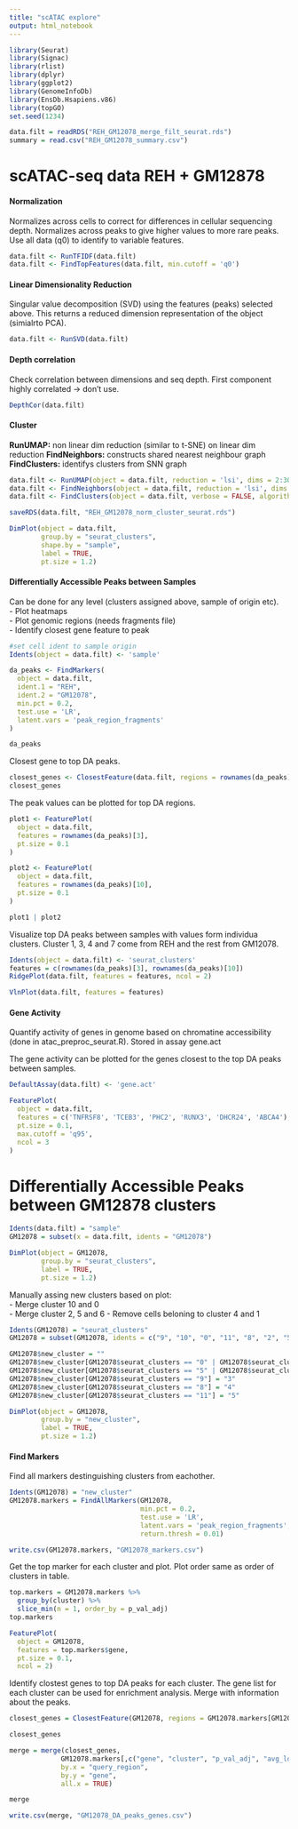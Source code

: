 ```yaml
---
title: "scATAC explore"
output: html_notebook
---
```


```r
library(Seurat)
library(Signac)
library(rlist)
library(dplyr)
library(ggplot2)
library(GenomeInfoDb)
library(EnsDb.Hsapiens.v86)
library(topGO)
set.seed(1234) 
```

```r
data.filt = readRDS("REH_GM12078_merge_filt_seurat.rds")
summary = read.csv("REH_GM12078_summary.csv")
```

# scATAC-seq data REH + GM12878

#### Normalization 

Normalizes across cells to correct for differences in cellular sequencing depth. Normalizes across peaks to give higher values to more rare peaks. 
Use all data (q0) to identify to variable features. 

```r
data.filt <- RunTFIDF(data.filt)
data.filt <- FindTopFeatures(data.filt, min.cutoff = 'q0')
```

#### Linear Dimensionality Reduction 

Singular value decomposition (SVD) using the features (peaks) selected above. This returns a reduced dimension representation of the object (simialrto PCA).

```r
data.filt <- RunSVD(data.filt)
```
#### Depth correlation 

Check correlation between dimensions and seq depth. First component highly correlated -> don't use. 

```r
DepthCor(data.filt)
```

#### Cluster 
**RunUMAP:** non linear dim reduction (similar to t-SNE) on linear dim reduction
**FindNeighbors:** constructs shared nearest neighbour graph 
**FindClusters:** identifys clusters from SNN graph 

```r
data.filt <- RunUMAP(object = data.filt, reduction = 'lsi', dims = 2:30)
data.filt <- FindNeighbors(object = data.filt, reduction = 'lsi', dims = 2:30)
data.filt <- FindClusters(object = data.filt, verbose = FALSE, algorithm = 3)
```

```r
saveRDS(data.filt, "REH_GM12078_norm_cluster_seurat.rds")
```


```r
DimPlot(object = data.filt,
        group.by = "seurat_clusters",
        shape.by = "sample",
        label = TRUE,
        pt.size = 1.2)
```

#### Differentially Accessible Peaks between Samples  

Can be done for any level (clusters assigned above, sample of origin etc).  
- Plot heatmaps  
- Plot genomic regions (needs fragments file)  
- Identify closest gene feature to peak  

```r
#set cell ident to sample origin 
Idents(object = data.filt) <- 'sample'

da_peaks <- FindMarkers(
  object = data.filt,
  ident.1 = "REH",
  ident.2 = "GM12078",
  min.pct = 0.2,
  test.use = 'LR',
  latent.vars = 'peak_region_fragments'
)

da_peaks
```

Closest gene to top DA peaks.

```r
closest_genes <- ClosestFeature(data.filt, regions = rownames(da_peaks)[1:100])
closest_genes
```

The peak values can be plotted for top DA regions. 

```r

plot1 <- FeaturePlot(
  object = data.filt,
  features = rownames(da_peaks)[3],
  pt.size = 0.1
)

plot2 <- FeaturePlot(
  object = data.filt,
  features = rownames(da_peaks)[10],
  pt.size = 0.1
)

plot1 | plot2 
```

Visualize top DA peaks between samples with values form individua clusters. Cluster 1, 3, 4 and 7 come from REH and the rest from GM12078. 

```r
Idents(object = data.filt) <- 'seurat_clusters'
features = c(rownames(da_peaks)[3], rownames(da_peaks)[10])
RidgePlot(data.filt, features = features, ncol = 2)
```
```r
VlnPlot(data.filt, features = features)
```

#### Gene Activity 

Quantify activity of genes in genome based on chromatine accessibility (done in atac_preproc_seurat.R). Stored in assay gene.act

The gene activity can be plotted for the genes closest to the top DA peaks between samples.  
```r
DefaultAssay(data.filt) <- 'gene.act'
```

```r
FeaturePlot(
  object = data.filt,
  features = c('TNFRSF8', 'TCEB3', 'PHC2', 'RUNX3', 'DHCR24', 'ABCA4'),
  pt.size = 0.1,
  max.cutoff = 'q95',
  ncol = 3
)

```

# Differentially Accessible Peaks between GM12878 clusters 

```r
Idents(data.filt) = "sample"
GM12078 = subset(x = data.filt, idents = "GM12078") 
```

```r
DimPlot(object = GM12078,
        group.by = "seurat_clusters",
        label = TRUE,
        pt.size = 1.2)
```

Manually assing new clusters based on plot:  
- Merge cluster 10 and 0   
- Merge cluster 2, 5 and 6 
- Remove cells beloning to cluster 4 and 1 

```r
Idents(GM12078) = "seurat_clusters"
GM12078 = subset(GM12078, idents = c("9", "10", "0", "11", "8", "2", "5", "6"))
```

```r
GM12078$new_cluster = ""
GM12078$new_cluster[GM12078$seurat_clusters == "0" | GM12078$seurat_clusters == "10"] = "1"
GM12078$new_cluster[GM12078$seurat_clusters == "5" | GM12078$seurat_clusters == "6" | GM12078$seurat_clusters == "2"] = "2"
GM12078$new_cluster[GM12078$seurat_clusters == "9"] = "3"
GM12078$new_cluster[GM12078$seurat_clusters == "8"] = "4"
GM12078$new_cluster[GM12078$seurat_clusters == "11"] = "5"
```

```r
DimPlot(object = GM12078,
        group.by = "new_cluster",
        label = TRUE,
        pt.size = 1.2)
```

#### Find Markers

Find all markers destinguishing clusters from eachother. 

```r
Idents(GM12078) = "new_cluster"
GM12078.markers = FindAllMarkers(GM12078, 
                                 min.pct = 0.2, 
                                 test.use = 'LR',
                                 latent.vars = 'peak_region_fragments', 
                                 return.thresh = 0.01)
```

```r
write.csv(GM12078.markers, "GM12078_markers.csv")
```

Get the top marker for each cluster and plot. Plot order same as order of clusters in table.  

```r
top.markers = GM12078.markers %>% 
  group_by(cluster) %>% 
  slice_min(n = 1, order_by = p_val_adj) 
top.markers
```

```r
FeaturePlot(
  object = GM12078,
  features = top.markers$gene,
  pt.size = 0.1, 
  ncol = 2)
```

Identify clostest genes to top DA peaks for each cluster. The gene list for each cluster can be used for enrichment analysis. Merge with information about the peaks. 

```r
closest_genes = ClosestFeature(GM12078, regions = GM12078.markers[GM12078.markers$p_val_adj < 0.01,]$gene)

closest_genes
```

```r

merge = merge(closest_genes, 
             GM12078.markers[,c("gene", "cluster", "p_val_adj", "avg_log2FC")], 
             by.x = "query_region", 
             by.y = "gene", 
             all.x = TRUE)

merge
```
```r
write.csv(merge, "GM12078_DA_peaks_genes.csv")
```

